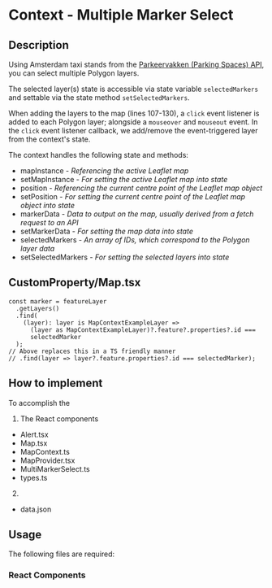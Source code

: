 
<Meta of={MultiMarkerSelectStories} />

# Context - Multiple Marker Select

## Description

Using Amsterdam taxi stands from the [Parkeervakken (Parking Spaces) API](https://api.data.amsterdam.nl/v1/parkeervakken/), you can select multiple Polygon layers.

The selected layer(s) state is accessible via state variable `selectedMarkers` and settable via the state method `setSelectedMarkers`.

When adding the layers to the map (lines 107-130), a `click` event listener is added to each Polygon layer; alongside a `mouseover` and `mouseout` event. In the `click` event listener callback, we add/remove the event-triggered layer from the context's state.

The context handles the following state and methods:

* mapInstance - *Referencing the active Leaflet map*
* setMapInstance - *For setting the active Leaflet map into state*
* position - *Referencing the current centre point of the Leaflet map object*
* setPosition - *For setting the current centre point of the Leaflet map object into state*
* markerData - *Data to output on the map, usually derived from a fetch request to an API*
* setMarkerData - *For setting the map data into state*
* selectedMarkers - *An array of IDs, which correspond to the Polygon layer data*
* setSelectedMarkers - *For setting the selected layers into state*

## CustomProperty/Map.tsx

```
const marker = featureLayer
  .getLayers()
  .find(
    (layer): layer is MapContextExampleLayer =>
      (layer as MapContextExampleLayer)?.feature?.properties?.id ===
      selectedMarker
  );
// Above replaces this in a TS friendly manner
// .find(layer => layer?.feature.properties?.id === selectedMarker);
```

## How to implement

To accomplish the
1. The React components
  * Alert.tsx
  * Map.tsx
  * MapContext.ts
  * MapProvider.tsx
  * MultiMarkerSelect.ts
  * types.ts

2.
  * data.json

## Usage

The following files are required:

### React Components


